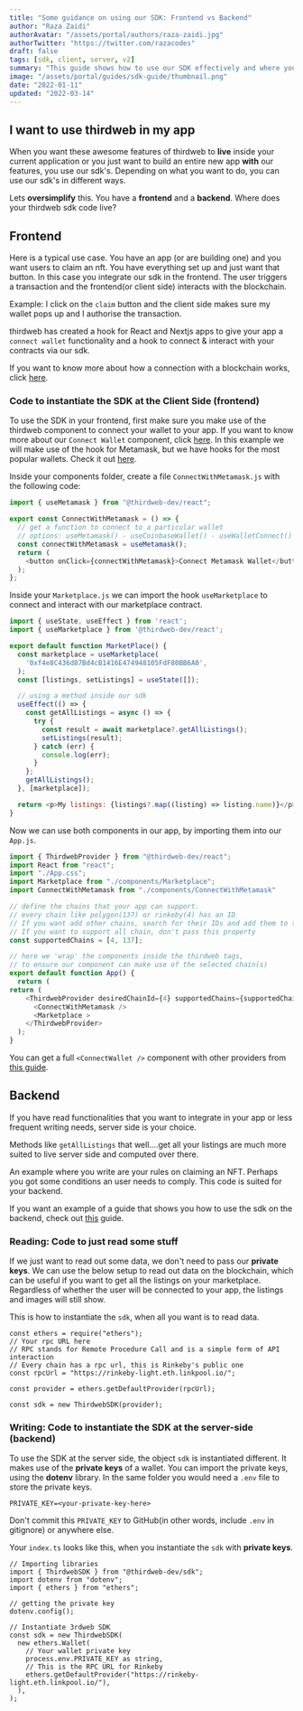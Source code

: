 ```yaml
---
title: "Some guidance on using our SDK: Frontend vs Backend"
author: "Raza Zaidi"
authorAvatar: "/assets/portal/authors/raza-zaidi.jpg"
authorTwitter: "https://twitter.com/razacodes"
draft: false
tags: [sdk, client, server, v2]
summary: "This guide shows how to use our SDK effectively and where your code should live - Front End vs Back End"
image: "/assets/portal/guides/sdk-guide/thumbnail.png"
date: "2022-01-11"
updated: "2022-03-14"
---
```


## I want to use thirdweb in my app

When you want these awesome features of thirdweb to **live** inside your current application or you just want to build an entire new app **with** our features, you use our sdk's. Depending on what you want to do, you can use our sdk's in different ways.

Lets **oversimplify** this. You have a **frontend** and a **backend**. Where does your thirdweb sdk code live?

## Frontend

Here is a typical use case. You have an app (or are building one) and you want users to claim an nft. You have everything set up and just want that button. In this case you integrate our sdk in the frontend. The user triggers a transaction and the frontend(or client side) interacts with the blockchain.

Example: I click on the `claim` button and the client side makes sure my wallet pops up and I authorise the transaction.

thirdweb has created a hook for React and Nextjs apps to give your app a `connect wallet` functionality and a hook to connect & interact with your contracts via our sdk.

If you want to know more about how a connection with a blockchain works, click [here](/learn-thirdweb/connect-to-blockchain).

### Code to instantiate the SDK at the Client Side (frontend)

To use the SDK in your frontend, first make sure you make use of the thirdweb component to connect your wallet to your app. If you want to know more about our `Connect Wallet` component, click [here](/guides/add-connectwallet-to-your-website).
In this example we will make use of the hook for Metamask, but we have hooks for the most popular wallets. Check it out [here](https://docs.thirdweb.com/react).

Inside your components folder, create a file `ConnectWithMetamask.js` with the following code:

```jsx:ConnectWithMetamask.js
import { useMetamask } from "@thirdweb-dev/react";

export const ConnectWithMetamask = () => {
  // get a function to connect to a particular wallet
  // options: useMetamask() - useCoinbaseWallet() - useWalletConnect()
  const connectWithMetamask = useMetamask();
  return (
    <button onClick={connectWithMetamask}>Connect Metamask Wallet</button>
  );
};
```

Inside your `Marketplace.js` we can import the hook `useMarketplace` to connect and interact with our marketplace contract.

```js:Marketplace.js
import { useState, useEffect } from 'react';
import { useMarketplace } from '@thirdweb-dev/react';

export default function MarketPlace() {
  const marketplace = useMarketplace(
    '0xf4e8C436d87Bd4cB1416E474948105FdF80BB6A0',
  );
  const [listings, setListings] = useState([]);

  // using a method inside our sdk
  useEffect(() => {
    const getAllListings = async () => {
      try {
        const result = await marketplace?.getAllListings();
        setListings(result);
      } catch (err) {
        console.log(err);
      }
    };
    getAllListings();
  }, [marketplace]);

  return <p>My listings: {listings?.map((listing) => listing.name)}</p>;
}
```

Now we can use both components in our app, by importing them into our `App.js`.

```js:App.js
import { ThirdwebProvider } from "@thirdweb-dev/react";
import React from "react";
import "./App.css";
import Marketplace from "./components/Marketplace";
import ConnectWithMetamask from "./components/ConnectWithMetamask"

// define the chains that your app can support.
// every chain like polygon(137) or rinkeby(4) has an ID
// If you want add other chains, search for their IDs and add them to the array below
// If you want to support all chain, don't pass this property
const supportedChains = [4, 137];

// here we 'wrap' the components inside the thirdweb tags,
// to ensure our component can make use of the selected chain(s)
export default function App() {
  return (
return (
    <ThirdwebProvider desiredChainId={4} supportedChains={supportedChains}>
      <ConnectWithMetamask />
      <Marketplace >
    </ThirdwebProvider>
  );
}
```

You can get a full `<ConnectWallet />` component with other providers from [this guide](/guides/add-connectwallet-to-your-website).

## Backend

If you have read functionalities that you want to integrate in your app or less frequent writing needs, server side is your choice.

Methods like `getAllListings` that well....get all your listings are much more suited to live server side and computed over there.

An example where you write are your rules on claiming an NFT. Perhaps you got some conditions an user needs to comply. This code is suited for your backend.

If you want an example of a guide that shows you how to use the sdk on the backend, check out [this](/guides/create-a-drop-with-typescript-sdk) guide.

### Reading: Code to just read some stuff

If we just want to read out some data, we don't need to pass our **private keys**. We can use the below setup to read out data on the blockchain, which can be useful if you want to get all the listings on your marketplace. Regardless of whether the user will be connected to your app, the listings and images will still show.

This is how to instantiate the `sdk`, when all you want is to read data.

```tsx
const ethers = require("ethers");
// Your rpc URL here
// RPC stands for Remote Procedure Call and is a simple form of API interaction
// Every chain has a rpc url, this is Rinkeby's public one
const rpcUrl = "https://rinkeby-light.eth.linkpool.io/";

const provider = ethers.getDefaultProvider(rpcUrl);

const sdk = new ThirdwebSDK(provider);
```

### Writing: Code to instantiate the SDK at the server-side (backend)

To use the SDK at the server side, the object `sdk` is instantiated different. It makes use of the **private keys** of a wallet. You can import the private keys, using the **dotenv** library. In the same folder you would need a `.env` file to store the private keys.

```bash:.env
PRIVATE_KEY=<your-private-key-here>
```

Don't commit this `PRIVATE_KEY` to GitHub(in other words, include `.env` in gitignore) or anywhere else.

Your `index.ts` looks like this, when you instantiate the `sdk` with **private keys**.

```tsx
// Importing libraries
import { ThirdwebSDK } from "@thirdweb-dev/sdk";
import dotenv from "dotenv";
import { ethers } from "ethers";

// getting the private key
dotenv.config();

// Instantiate 3rdweb SDK
const sdk = new ThirdwebSDK(
  new ethers.Wallet(
    // Your wallet private key
    process.env.PRIVATE_KEY as string,
    // This is the RPC URL for Rinkeby
    ethers.getDefaultProvider("https://rinkeby-light.eth.linkpool.io/"),
  ),
);
```

